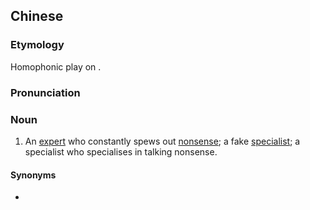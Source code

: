 {{also|砖家}}
==Chinese==
{{zh-forms|s=砖家|lit=the expert of/in bricks}}

===Etymology===
Homophonic play on {{zh-l|*專家|expert}}.

===Pronunciation===
{{zh-pron
|m=zhuānjiā
|c=zyun1 gaa1
|cat=n
}}

===Noun===
{{zh-noun}}

# {{lb|zh|neologism|ironic}} An [[expert]] who constantly spews out [[nonsense]]; a fake [[specialist]]; a specialist who specialises in talking nonsense.

====Synonyms====
* {{zh-l|叫獸}}